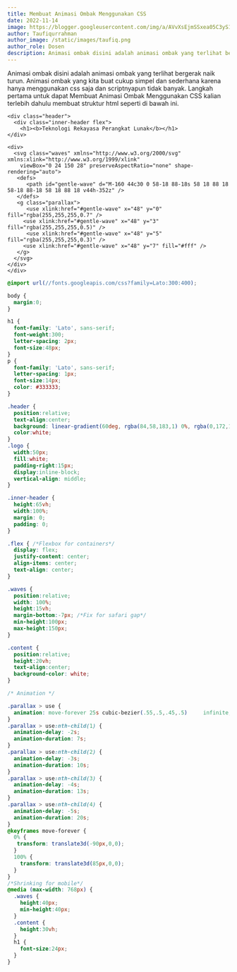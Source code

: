 ```yaml
---
title: Membuat Animasi Ombak Menggunakan CSS
date: 2022-11-14
image: https://blogger.googleusercontent.com/img/a/AVvXsEjmSSxea05C3yS1PZ-Y5Du1-OGlM5v4hWea5F8yYV_I4Wk0nx5uHKVz8g98cMt4qnUEDgf2E9xsMnMw_3BrQZnjdsrLYmmgQluOAhRUunMv7be4OOtha3ADsF-3Koqx0l9TsRAzjNt3d4HmEobfXSF5sjMfCrcWNonPuFriHrgwyMc5iAxtx_iFteFyWw=w640-h360
author: Taufiqurrahman
author_image: /static/images/taufiq.png
author_role: Dosen
description: Animasi ombak disini adalah animasi ombak yang terlihat bergerak naik turun. Animasi ombak yang kita buat cukup simpel dan sederhana karena hanya menggunakan css saja dan scriptnyapun tidak banyak. 
---
```


Animasi ombak disini adalah animasi ombak yang terlihat bergerak naik turun. Animasi ombak yang kita buat cukup simpel dan sederhana 
karena hanya menggunakan css saja dan scriptnyapun tidak banyak. Langkah pertama untuk dapat Membuat Animasi Ombak Menggunakan 
CSS kalian terlebih dahulu membuat struktur html seperti di bawah ini.

```html{}[index.html]
<div class="header">
  <div class="inner-header flex">
    <h1><b>Teknologi Rekayasa Perangkat Lunak</b></h1>
</div>

<div>
  <svg class="waves" xmlns="http://www.w3.org/2000/svg" xmlns:xlink="http://www.w3.org/1999/xlink"
    viewBox="0 24 150 28" preserveAspectRatio="none" shape-rendering="auto">
   <defs>
      <path id="gentle-wave" d="M-160 44c30 0 58-18 88-18s 58 18 88 18 58-18 88-18 58 18 88 18 v44h-352z" />
   </defs>
   <g class="parallax">
      <use xlink:href="#gentle-wave" x="48" y="0" fill="rgba(255,255,255,0.7" />
     <use xlink:href="#gentle-wave" x="48" y="3" fill="rgba(255,255,255,0.5)" />
      <use xlink:href="#gentle-wave" x="48" y="5" fill="rgba(255,255,255,0.3)" />
     <use xlink:href="#gentle-wave" x="48" y="7" fill="#fff" />
   </g>
  </svg>
</div>
</div>
```

```css style.css
@import url(//fonts.googleapis.com/css?family=Lato:300:400);

body {
  margin:0;
}

h1 {
  font-family: 'Lato', sans-serif;
  font-weight:300;
  letter-spacing: 2px;
  font-size:48px;
}
p {
  font-family: 'Lato', sans-serif;
  letter-spacing: 1px;
  font-size:14px;
  color: #333333;
}

.header {
  position:relative;
  text-align:center;
  background: linear-gradient(60deg, rgba(84,58,183,1) 0%, rgba(0,172,193,1) 100%);
  color:white;
}
.logo {
  width:50px;
  fill:white;
  padding-right:15px;
  display:inline-block;
  vertical-align: middle;
}

.inner-header {
  height:65vh;
  width:100%;
  margin: 0;
  padding: 0;
}

.flex { /*Flexbox for containers*/
  display: flex;
  justify-content: center;
  align-items: center;
  text-align: center;
}

.waves {
  position:relative;
  width: 100%;
  height:15vh;
  margin-bottom:-7px; /*Fix for safari gap*/
  min-height:100px;
  max-height:150px;
}

.content {
  position:relative;
  height:20vh;
  text-align:center;
  background-color: white;
}

/* Animation */

.parallax > use {
  animation: move-forever 25s cubic-bezier(.55,.5,.45,.5)     infinite;
}
.parallax > use:nth-child(1) {
  animation-delay: -2s;
  animation-duration: 7s;
}
.parallax > use:nth-child(2) {
  animation-delay: -3s;
  animation-duration: 10s;
}
.parallax > use:nth-child(3) {
  animation-delay: -4s;
  animation-duration: 13s;
}
.parallax > use:nth-child(4) {
  animation-delay: -5s;
  animation-duration: 20s;
}
@keyframes move-forever {
  0% {
   transform: translate3d(-90px,0,0);
  }
  100% { 
    transform: translate3d(85px,0,0);
  }
}
/*Shrinking for mobile*/
@media (max-width: 768px) {
  .waves {
    height:40px;
    min-height:40px;
  }
  .content {
    height:30vh;
  }
  h1 {
    font-size:24px;
  }
}
```
